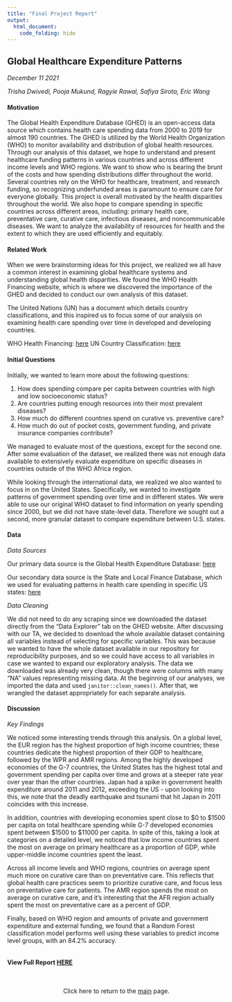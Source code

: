 ```yaml
---
title: "Final Project Report"
output: 
  html_document:
    code_folding: hide
---
```


## Global Healthcare Expenditure Patterns

*December 11 2021*

*Trisha Dwivedi, Pooja Mukund, Ragyie Rawal, Safiya Sirota, Eric Wang*

#### Motivation

The Global Health Expenditure Database (GHED) is an open-access data source which contains health care spending data from 2000 to 2019 for almost 190 countries. The GHED is utilized by the World Health Organization (WHO) to monitor availability and distribution of global health resources. Through our analysis of this dataset, we hope to understand and present healthcare funding patterns in various countries and across different income levels and WHO regions. We want to show who is bearing the brunt of the costs and how spending distributions differ throughout the world. Several countries rely on the WHO for healthcare, treatment, and research funding, so recognizing underfunded areas is paramount to ensure care for everyone globally. This project is overall motivated by the health disparities throughout the world. We also hope to compare spending in specific countries across different areas, including: primary health care, preventative care, curative care, infectious diseases, and noncommunicable diseases. We want to analyze the availability of resources for health and the extent to which they are used efficiently and equitably.

#### Related Work

When we were brainstorming ideas for this project, we realized we all have a common interest in examining global healthcare systems and understanding global health disparities. We found the WHO Health Financing website, which is where we discovered the importance of the GHED and decided to conduct our own analysis of this dataset. 

The United Nations (UN) has a document which details country classifications, and this inspired us to focus some of our analysis on examining health care spending over time in developed and developing countries.

WHO Health Financing: [here](https://www.who.int/data/gho/data/themes/topics/health-financing)
UN Country Classification: [here](https://www.un.org/en/development/desa/policy/wesp/wesp_current/2014wesp_country_classification.pdf)

#### Initial Questions 

Initially, we wanted to learn more about the following questions: 

1. How does spending compare per capita between countries with high and low socioeconomic status? 
2. Are countries putting enough resources into their most prevalent diseases? 
3. How much do different countries spend on curative vs. preventive care? 
4. How much do out of pocket costs, government funding, and private insurance companies contribute?

We managed to evaluate most of the questions, except for the second one. After some evaluation of the dataset, we realized there was not enough data available to extensively evaluate expenditure on specific diseases in countries outside of the WHO Africa region.

While looking through the international data, we realized we also wanted to focus in on the United States. Specifically, we wanted to investigate patterns of government spending over time and in different states. We were able to use our original WHO dataset to find information on yearly spending since 2000, but we did not have state-level data. Therefore we sought out a second, more granular dataset to compare expenditure between U.S. states.


#### Data 

*Data Sources*

Our primary data source is the Global Health Expenditure Database: [here](https://apps.who.int/nha/database)

Our secondary data source is the State and Local Finance Database, which we used for evaluating patterns in health care spending in specific US states: [here](https://state-local-finance-data.taxpolicycenter.org/pages.cfm)

*Data Cleaning*

We did not need to do any scraping since we downloaded the dataset directly from the “Data Explorer” tab on the GHED website. After discussing with our TA, we decided to download the whole available dataset containing all variables instead of selecting for specific variables. This was because we wanted to have the whole dataset available in our repository for reproducibility purposes, and so we could have access to all variables in case we wanted to expand our exploratory analysis. 
The data we downloaded was already very clean, though there were columns with many “NA” values representing missing data. At the beginning of our analyses, we imported the data and used `janitor::clean_names()`. After that, we wrangled the dataset appropriately for each separate analysis.

#### Discussion

*Key Findings*

We noticed some interesting trends through this analysis. On a global level, the EUR region has the highest proportion of high income countries; these countries dedicate the highest proportion of their GDP to healthcare, followed by the WPR and AMR regions. Among the highly developed economies of the G-7 countries, the United States has the highest total and government spending per capita over time and grows at a steeper rate year over year than the other countries. Japan had a spike in government health expenditure around 2011 and 2012, exceeding the US - upon looking into this, we note that the deadly earthquake and tsunami that hit Japan in 2011 coincides with this increase. 

In addition, countries with developing economies spent close to $0 to $1500 per capita on total healthcare spending while G-7 developed economies spent between $1500 to $11000 per capita. In spite of this, taking a look at categories on a detailed level, we noticed that low income countries spent the most on average on primary healthcare as a proportion of GDP, while upper-middle income countries spent the least. 

Across all income levels and WHO regions, countries on average spent much more on curative care than on preventative care. This reflects that global health care practices seem to prioritize curative care, and focus less on preventative care for patients. The AMR region spends the most on average on curative care, and it’s interesting that the AFR region actually spent the most on preventative care as a percent of GDP. 

Finally, based on WHO region and amounts of private and government expenditure and external funding, we found that a Random Forest classification model performs well using these variables to predict income level groups, with an 84.2% accuracy.

<h6 style="text-align: middle;" markdown="1"> </h6>

#### View Full Report [HERE](fullreport.pdf)

<br>
<center>

Click here to return to the [main](index.html) page.


